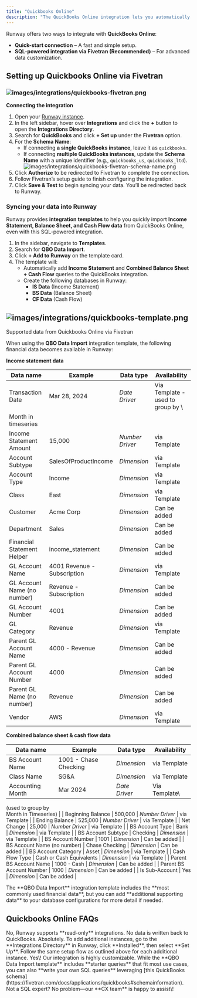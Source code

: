 ```yaml
---
title: "Quickbooks Online"
description: "The QuickBooks Online integration lets you automatically sync your financial data with Runway, eliminating manual data entry and ensuring your actuals stay up to date. With this connection, your financial models always reflect the latest numbers from QuickBooks."
---
```


Runway offers two ways to integrate with **QuickBooks Online**:

- **Quick-start connection** – A fast and simple setup.
- **SQL-powered integration via Fivetran (Recommended)** – For advanced data customization.

## Setting up Quickbooks Online via Fivetran

### ![images/integrations/quickbooks-fivetran.png](/images/integrations/quickbooks-fivetran.png)

**Connecting the integration**

1. Open your [Runway instance](https://app.runway.com/).
2. In the left sidebar, hover over **Integrations** and click the **+** button to open the **Integrations Directory**.
3. Search for **QuickBooks** and click **\+ Set up** under the **Fivetran** option.
4. For the **Schema Name**:
   - If connecting **a single QuickBooks instance**, leave it as `quickbooks`.
   - If connecting **multiple QuickBooks instances**, update the **Schema Name** with a unique identifier (e.g., `quickbooks_us`, `quickbooks_ltd`). ![images/integrations/quickbooks-fivetran-schema-name.png](/images/integrations/quickbooks-fivetran-schema-name.png)
5. Click **Authorize** to be redirected to Fivetran to complete the connection.
6. Follow Fivetran’s setup guide to finish configuring the integration.
7. Click **Save & Test** to begin syncing your data. You’ll be redirected back to Runway.

### **Syncing your data into Runway**

Runway provides **integration templates** to help you quickly import **Income Statement, Balance Sheet, and Cash Flow data** from QuickBooks Online, even with this SQL-powered integration.

1. In the sidebar, navigate to **Templates**.
2. Search for **QBO Data Import**.
3. Click **\+ Add to Runway** on the template card.
4. The template will:
   - Automatically add **Income Statement** and **Combined Balance Sheet + Cash Flow** queries to the QuickBooks integration.
   - Create the following databases in Runway:
     - **IS Data** (Income Statement)
     - **BS Data** (Balance Sheet)
     - **CF Data** (Cash Flow)

## ![images/integrations/quickbooks-template.png](/images/integrations/quickbooks-template.png)

Supported data from Quickbooks Online via Fivetran

When using the **QBO Data Import** integration template, the following financial data becomes available in Runway:

**Income statement data**

| **Data name**               | **Example**                 | **Data type** | **Availability**                                   |
| --------------------------- | --------------------------- | ------------- | -------------------------------------------------- |
| Transaction Date            | Mar 28, 2024                | _Date Driver_ | Via Template -used to group by \
Month in timeseries |
| Income Statement Amount     | 15,000                      | _Number Driver_ | via Template                                       |
| Account Subtype             | SalesOfProductIncome        | _Dimension_   | via Template                                       |
| Account Type                | Income                      | _Dimension_   | via Template                                       |
| Class                       | East                        | _Dimension_   | via Template                                       |
| Customer                    | Acme Corp                   | _Dimension_   | Can be added                                       |
| Department                  | Sales                       | _Dimension_   | Can be added                                       |
| Financial Statement Helper  | income_statement            | _Dimension_   | Can be added                                       |
| GL Account Name             | 4001 Revenue - Subscription | _Dimension_   | via Template                                       |
| GL Account Name (no number) | Revenue - Subscription      | _Dimension_   | Can be added                                       |
| GL Account Number           | 4001                        | _Dimension_   | Can be added                                       |
| GL Category                 | Revenue                     | _Dimension_   | via Template                                       |
| Parent GL Account Name      | 4000 - Revenue              | _Dimension_   | Can be added                                       |
| Parent GL Account Number    | 4000                        | _Dimension_   | Can be added                                       |
| Parent GL Name (no number)  | Revenue                     | _Dimension_   | Can be added                                       |
| Vendor                      | AWS                         | _Dimension_   | via Template                                       |

**Combined balance sheet & cash flow data**

| Data name                   | Example                  | Data type     | Availability                                       |
| --------------------------- | ------------------------ | ------------- | -------------------------------------------------- |
| BS Account Name             | 1001 - Chase Checking    | _Dimension_   | via Template                                       |
| Class Name                  | SG&A                     | _Dimension_   | via Template                                       |
| Accounting Month            | Mar 2024                 | _Date Driver_ | Via Template\
(used to group by \
Month in Timeseries) |
| Beginning Balance           | 500,000                  | _Number Driver_ | via Template                                       |
| Ending Balance              | 525,000                  | _Number Driver_ | via Template                                       |
| Net Change                  | 25,000                   | _Number Driver_ | via Template                                       |
| BS Account Type             | Bank                     | _Dimension_   | via Template                                       |
| BS Account Subtype          | Checking                 | _Dimension_   | via Template                                       |
| BS Account Number           | 1001                     | _Dimension_   | Can be added                                       |
| BS Account Name (no number) | Chase Checking           | _Dimension_   | Can be added                                       |
| BS Account Category         | Asset                    | _Dimension_   | via Template                                       |
| Cash Flow Type              | Cash or Cash Equivalents | _Dimension_   | via Template                                       |
| Parent BS Account Name      | 1000 - Cash              | _Dimension_   | Can be added                                       |
| Parent BS Account Number    | 1000                     | _Dimension_   | Can be added                                       |
| Is Sub-Account              | Yes                      | _Dimension_   | Can be added                                       |

<Check>
  The **QBO Data Import** integration template includes the **most commonly used financial data**, but you can add **additional supporting data** to your database configurations for more detail if needed.
</Check>

## Quickbooks Online FAQs

<Accordion title="Does Runway write data back to QuickBooks?" icon="sparkles">
  No, Runway supports **read-only** integrations. No data is written back to QuickBooks.
</Accordion>

<Accordion title="Can I connect multiple instances of QuickBooks Online?" icon="sparkles">
  Absolutely. To add additional instances, go to the **Integrations Directory** in Runway, click **Installed**, then select **Set Up**. Follow the same setup flow as outlined above for each additional instance.
</Accordion>

<Accordion title="Can I pull other types of data from QuickBooks?" icon="sparkles">
  Yes\! Our integration is highly customizable. While the **QBO Data Import template** includes **starter queries** that fit most use cases, you can also **write your own SQL queries** leveraging [this QuickBooks schema](https://fivetran.com/docs/applications/quickbooks#schemainformation). Not a SQL expert? No problem—our **CX team** is happy to assist\!
</Accordion>